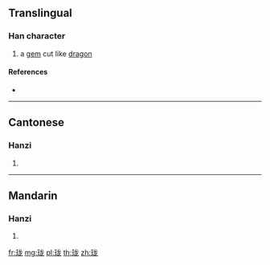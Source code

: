 {{also|瓏}}
==Translingual==

===Han character===
{{Han char|rn=96|rad=玉|as=05|sn=9|four=|canj=MGIKP}}

# a [[gem]] cut like [[dragon]]

====References====
* {{Han ref|kx=0730.081|hdz=21106.010|uh=73D1|ud=29649}}

----

==Cantonese==

===Hanzi===
{{yue-hanzi|jyut=|y=lung4|tra=瓏}}

# {{defn|lang=yue|sort=玉05}}

----

==Mandarin==

===Hanzi===
{{cmn-hanzi|tra=瓏|pin=[[lóng]] ([[long2]])|wg=lung<sup>2</sup>}}

# {{defn|lang=cmn|sort=玉05}}

[[fr:珑]]
[[mg:珑]]
[[pl:珑]]
[[th:珑]]
[[zh:珑]]